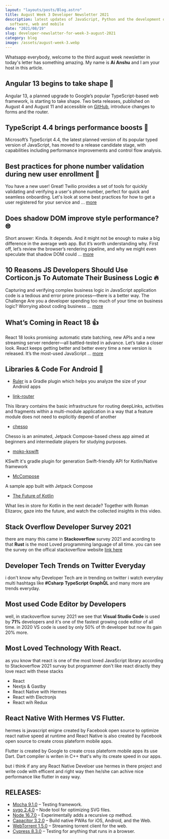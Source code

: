 ```yaml
---
layout: "layouts/posts/Blog.astro"
title: August Week 3 Developer Newsletter 2021
description: latest updates of JavaScript, Python and the development of
  software, web and mobile
date: "2021/08/19"
slug: developer-newslatter-for-week-3-august-2021
category: blog
image: /assets/august-week-3.webp
---
```



Whatsapp everybody, welcome to the third august week newsletter in today's letter has something amazing. My name is **Ai Anshu** and I am your host in this article.

## Angular 13 begins to take shape 🔧

Angular 13, a planned upgrade to Google’s popular TypeScript-based web framework, is starting to take shape. Two beta releases, published on August 4 and August 11 and accessible on [GitHub](https://github.com/angular/angular/releases), introduce changes to forms and the router.

## TypeScript 4.4 brings performance boosts 🚀

Microsoft’s TypeScript 4.4, the latest planned version of its popular typed version of JavaScript, has moved to a release candidate stage, with capabilities including performance improvements and control flow analysis.

## Best practices for phone number validation during new user enrollment 📱

You have a new user! Great! Twilio provides a set of tools for quickly validating and verifying a user's phone number, perfect for quick and seamless onboarding. Let's look at some best practices for how to get a user registered for your service and ... [more](https://jsfeeds.com/go/best-practices-for-phone-number-validation-during-new-user-enrollment-6117701335a915011e96cc65)

## Does shadow DOM improve style performance? 🌐

Short answer: Kinda. It depends. And it might not be enough to make a big difference in the average web app. But it’s worth understanding why. First off, let’s review the browser’s rendering pipeline, and why we might even speculate that shadow DOM could ... [more](https://jsfeeds.com/go/does-shadow-dom-improve-style-performance-6119a97360db9f242ec34d5c)

## 10 Reasons JS Developers Should Use Corticon.js To Automate Their Business Logic 🔥

Capturing and verifying complex business logic in JavaScript application code is a tedious and error prone process—there is a better way. The Challenge Are you a developer spending too much of your time on business logic? Worrying about coding business ... [more](https://jsfeeds.com/go/10-reasons-js-developers-should-use-corticon-js-to-automate-their-business-logic-611a670539b4f1833315f4b0)

## What’s Coming in React 18 👍

React 18 looks promising: automatic state batching, new APIs and a new streaming server renderer—all battled-tested in advance. Let’s take a closer look. React keeps getting better and better every time a new version is released. It’s the most-used JavaScript ... [more](https://www.telerik.com/blogs/whats-coming-react-18)

## Libraries & Code For Android 💪

- [Ruler](https://github.com/spotify/ruler) is a Gradle plugin which helps you analyze the size of your Android apps

- [link-router](https://github.com/veepee-oss/link-router)

This library contains the basic infrastructure for routing deepLinks, activities and fragments within a multi-module application in a way that a feature module does not need to explicitly depend of another

- [chesso](https://github.com/zsoltk/chesso)

Chesso is an animated, Jetpack Compose-based chess app aimed at beginners and intermediate players for studying purposes.

- [moko-kswift](https://github.com/icerockdev/moko-kswift)

KSwift it's gradle plugin for generation Swift-friendly API for Kotlin/Native framework

- [McCompose](https://github.com/hitanshu-dhawan/McCompose)

A sample app built with Jetpack Compose

- [The Future of Kotlin](https://www.youtube.com/watch?v=maTL7Whco70)

What lies in store for Kotlin in the next decade? Together with Roman Elizarov, gaze into the future, and watch the collected insights in this video.

## Stack Overflow Developer Survey 2021

there are many this came in **Stackoverflow** survey 2021 and acording to that **Rust** is the most Loved programming language of all time. you can see the survey on the offical stackoverflow website [link here](https://insights.stackoverflow.com/survey/2021)

## Developer Tech Trends on Twitter Everyday

i don't know why Developer Tech are in trending on twitter i watch everyday multi hashtags like **#Csharp** **TypeScript** **GraphQL** and many more are trends everyday.

## Most used Code Editor by Developers

well, in stackoverflow survey 2021 we see that **Visual Studio Code** is used by **71%** developers and it's one of the fastest growing code editor of all time. in 2020 VS code is used by only 50% of th developer but now its gain 20% more.

## Most Loved Technology With React.

as you know that react is one of the most loved JavaScript library according to Stackoverflow 2021 survay but programmer don't like react diractly they love react with these stacks

- React
- Nextjs & Gastby
- React Native with Hermes
- React with Electronjs
- React wih Redux

## React Native With Hermes VS Flutter.

hermes is javascript enigne created by Facebook open source to optimize react native speed at runtime and React Native is also created by Facebook open source to create cross plateform mobile apps.

Flutter is created by Google to create cross plateform mobile apps its use Dart. Dart compiler is writen in C++ that's why its create speed in our apps.

but i think if any any React Native Develoer use hermes in there project and write code with efficent and right way then he/she can achive nice performance like flutter in easy way.

## RELEASES:

- [Mocha 9.1.0](https://javascriptweekly.com/link/112718/web) – Testing framework.
- [svgo 2.4.0](https://javascriptweekly.com/link/112691/web) – Node tool for optimizing SVG files.
- [Node 16.7.0](https://javascriptweekly.com/link/112692/web) – Experimentally adds a recursive cp method.
- [Capacitor 3.2.0](https://javascriptweekly.com/link/112693/web) – Build native PWAs for iOS, Android, and the Web.
- [WebTorrent 1.5.0](https://javascriptweekly.com/link/112694/webhttps://javascriptweekly.com/link/112695/web) – Streaming torrent client for the web.
- [Cypress 8.3.0](https://javascriptweekly.com/link/112695/web) – Testing for anything that runs in a browser.
